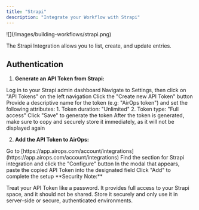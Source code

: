```yaml
---
title: "Strapi"
description: "Integrate your Workflow with Strapi"
---
```


<Frame>
![](/images/building-workflows/strapi.png)
</Frame>

The Strapi Integration allows you to list, create, and update entries.

## Authentication

1. **Generate an API Token from Strapi:**

<Steps>
    <Step>
        Log in to your Strapi admin dashboard
    </Step>
    <Step>
        Navigate to Settings, then click on "API Tokens" on the left navigation
    </Step>
    <Step>
        Click the "Create new API Token" button
    </Step>
    <Step>
        Provide a descriptive name for the token (e.g: "AirOps token") and set the following attributes:
        1. Token duration: "Unlimited"
        2. Token type: "Full access"
    </Step>
    <Step>
        Click "Save" to generate the token
    </Step>
    <Step>
        After the token is generated, make sure to copy and securely store it immediately, as it will not be displayed again
    </Step>
</Steps>

2. **Add the API Token to AirOps:**

<Steps>
    <Step>
        Go to [https://app.airops.com/account/integrations](https://app.airops.com/account/integrations)
    </Step>
    <Step>
        Find the section for Strapi integration and click the "Configure" button
    </Step>
    <Step>
        In the modal that appears, paste the copied API Token into the designated field
    </Step>
    <Step>
        Click "Add" to complete the setup
    </Step>
</Steps>

<Info>
**Security Note:** 

Treat your API Token like a password. It provides full access to your Strapi space, and it should not be shared. Store it securely and only use it in server-side or secure, authenticated environments.
</Info>